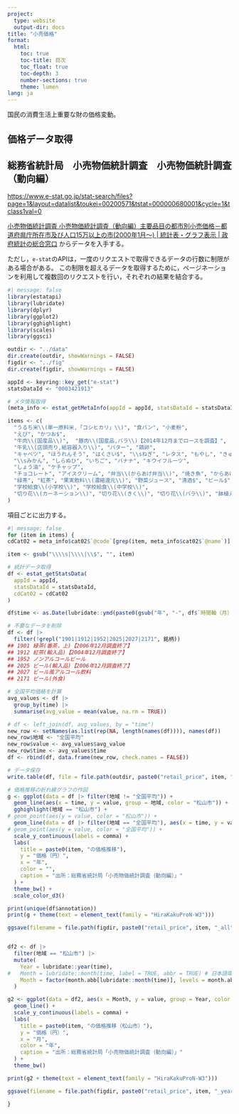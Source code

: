 ```yaml
---
project:
  type: website
  output-dir: docs
title: "小売価格"
format:
  html:
    toc: true
    toc-title: 目次
    toc_float: true
    toc-depth: 3
    number-sections: true
    theme: lumen
lang: ja
---
```


国民の消費生活上重要な財の価格変動。

## 価格データ取得

::: {.callout-note collapse="true" icon="true"}
## 総務省統計局　小売物価統計調査　小売物価統計調査（動向編）

[https://www.e-stat.go.jp/stat-search/files?page=1&layout=datalist&toukei=00200571&tstat=000000680001&cycle=1&tclass1val=0](https://www.e-stat.go.jp/stat-search/files?page=1&layout=datalist&toukei=00200571&tstat=000000680001&cycle=1&tclass1val=0){target="_blank"}
:::

[小売物価統計調査 小売物価統計調査（動向編）主要品目の都市別小売価格－都道府県庁所在市及び人口15万以上の市(2000年1月～) | 統計表・グラフ表示 | 政府統計の総合窓口](https://www.e-stat.go.jp/dbview?sid=0003421913){target="_blank"} からデータを入手する。

ただし，`e-stat`のAPIは，一度のリクエストで取得できるデータの行数に制限がある場合がある。
この制限を超えるデータを取得するために，ページネーションを利用して複数回のリクエストを行い，それぞれの結果を結合する。

```r
#| message: false
library(estatapi)
library(lubridate)
library(dplyr)
library(ggplot2)
library(gghighlight)
library(scales)
library(ggsci)

outdir <- "../data"
dir.create(outdir, showWarnings = FALSE)
figdir <- "../fig"
dir.create(figdir, showWarnings = FALSE)

appId <- keyring::key_get("e-stat")
statsDataId <- "0003421913"

# メタ情報取得
(meta_info <- estat_getMetaInfo(appId = appId, statsDataId = statsDataId))

items <- c(
  "うるち米\\(単一原料米,「コシヒカリ」\\)", "食パン", "小麦粉",
  "えび", "かつお$",
  "牛肉\\(国産品\\)",  "豚肉\\(国産品,バラ\\)【2014年12月までロースを調査】",
  "牛乳\\(店頭売り,紙容器入り\\)", "バター", "鶏卵",
  "キャベツ", "ほうれんそう", "はくさい$", "\\sねぎ", "レタス", "もやし", "きゅうり", "なす", "トマト", "ピーマン",
  "\\sみかん", "しらぬひ", "いちご", "バナナ", "キウイフルーツ",
  "しょう油", "ケチャップ",
  "チョコレート", "アイスクリーム", "弁当\\(からあげ弁当\\)", "焼き魚", "からあげ$", "冷凍ぎょうざ",
  "緑茶", "紅茶", "果実飲料\\(濃縮還元\\)", "野菜ジュース", "清酒$", "ビール$",
  "学校給食\\(小学校\\)", "学校給食\\(中学校\\)",
  "切り花\\(カーネーション\\)", "切り花\\(きく\\)", "切り花\\(バラ\\)", "鉢植え", "園芸用肥料"
)
```

項目ごとに出力する。
```r
#| message: false
for (item in items) {
cdCat02 = meta_info$cat02$`@code`[grep(item, meta_info$cat02$`@name`)]

item <- gsub("\\\\s|\\\\|\\$", "", item)

# 統計データ取得
df <- estat_getStatsData(
  appId = appId,
  statsDataId = statsDataId,
  cdCat02 = cdCat02
)

df$time <- as.Date(lubridate::ymd(paste0(gsub("年", "-", df$`時間軸（月）`), "-01")))

# 不要なデータを削除
df <- df |>
  filter(!grepl("1901|1912|1952|2025|2027|2171", 銘柄))
## 1901 緑茶(番茶，上)【2006年12月調査終了】
## 1912 紅茶(輸入品)【2004年12月調査終了】
## 1952 ノンアルコールビール
## 2025 ビール(輸入品)【2006年12月調査終了】
## 2027 ビール風アルコール飲料
## 2171 ビール(外食)

# 全国平均価格を計算
avg_values <- df |>
  group_by(time) |>
  summarise(avg_value = mean(value, na.rm = TRUE))

# df <- left_join(df, avg_values, by = "time")
new_row <- setNames(as.list(rep(NA, length(names(df)))), names(df))
new_row$地域 <- "全国平均"
new_row$value <- avg_values$avg_value
new_row$time <- avg_values$time
df <- rbind(df, data.frame(new_row, check.names = FALSE))

# データ保存
write.table(df, file = file.path(outdir, paste0("retail_price", item, "_all.csv")), sep = ",", row.names = FALSE)

# 価格推移の折れ線グラフの作図
g <- ggplot(data = df |> filter(地域 != "全国平均")) +
  geom_line(aes(x = time, y = value, group = 地域, color = "松山市")) +
  gghighlight(地域 == "松山市") +
# geom_point(aes(y = value, color = "松山市")) +
  geom_line(data = df |> filter(地域 == "全国平均"), aes(x = time, y = value, group = 地域, color = "全国平均")) +
# geom_point(aes(y = value, color = "全国平均")) +
  scale_y_continuous(labels = comma) +
  labs(
    title = paste0(item, "の価格推移"),
    y = "価格（円）",
    x = "年",
    color = "",
    caption = "出所：総務省統計局「小売物価統計調査（動向編）」"
  ) +
  theme_bw() +
  scale_color_d3()

print(unique(df$annotation))
print(g + theme(text = element_text(family = "HiraKakuProN-W3")))

ggsave(filename = file.path(figdir, paste0("retail_price", item, "_all", ".pdf")), plot = g, width = 8, height = 4)


df2 <- df |>
  filter(地域 == "松山市") |>
  mutate(
    Year = lubridate::year(time),
#   Month = lubridate::month(time, label = TRUE, abbr = TRUE) # 日本語環境だと期待通りにならない
    Month = factor(month.abb[lubridate::month(time)], levels = month.abb, ordered = TRUE)
  )

g2 <- ggplot(data = df2, aes(x = Month, y = value, group = Year, color = as.factor(Year))) +
  geom_line() +
  scale_y_continuous(labels = comma) +
  labs(
    title = paste0(item, "の価格推移（松山市）"),
    y = "価格（円）",
    x = "月",
    color = "年",
    caption = "出所：総務省統計局「小売物価統計調査（動向編）」"
  ) +
  theme_bw()

print(g2 + theme(text = element_text(family = "HiraKakuProN-W3")))

ggsave(filename = file.path(figdir, paste0("retail_price", item, "_yearly", ".pdf")), plot = g2, width = 8, height = 4)

}
```

